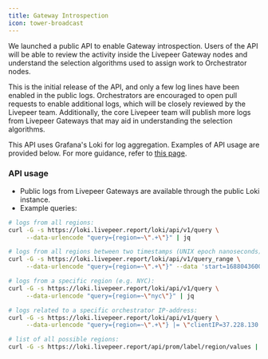 ```yaml
---
title: Gateway Introspection
icon: tower-broadcast
---
```


We launched a public API to enable Gateway introspection. Users of the API
will be able to review the activity inside the Livepeer Gateway nodes and
understand the selection algorithms used to assign work to Orchestrator nodes.

This is the initial release of the API, and only a few log lines have been
enabled in the public logs. Orchestrators are encouraged to open pull requests
to enable additional logs, which will be closely reviewed by the Livepeer team.
Additionally, the core Livepeer team will publish more logs from Livepeer
Gateways that may aid in understanding the selection algorithms.

This API uses Grafana's Loki for log aggregation. Examples of API usage are
provided below. For more guidance, refer to
[this page](https://grafana.com/docs/loki/v2.4.x/api/#get-lokiapiv1query).

### API usage

- Public logs from Livepeer Gateways are available through the public Loki
  instance.
- Example queries:

```bash
# logs from all regions:
curl -G -s https://loki.livepeer.report/loki/api/v1/query \
     --data-urlencode "query={region=~\".+\"}" | jq

# logs from all regions between two timestamps (UNIX epoch nanoseconds)
curl -G -s https://loki.livepeer.report/loki/api/v1/query_range \
     --data-urlencode "query={region=~\".+\"}" --data 'start=1688043600000000000' --data 'end=1688132768695047984' | jq

# logs from a specific region (e.g. NYC):
curl -G -s https://loki.livepeer.report/loki/api/v1/query \
     --data-urlencode "query={region=~\"nyc\"}" | jq

# logs related to a specific orchestrator IP-address:
curl -G -s https://loki.livepeer.report/loki/api/v1/query \
     --data-urlencode "query={region=~\".+\"} |= \"clientIP=37.228.130.23\"" | jq

# list of all possible regions:
curl -G -s https://loki.livepeer.report/api/prom/label/region/values | jq '.values'
```
